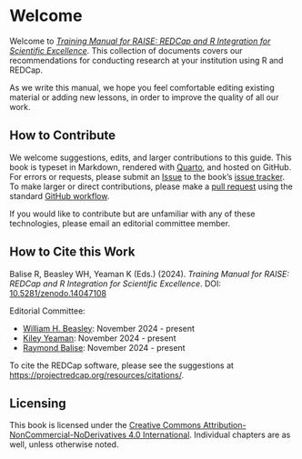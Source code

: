 # Welcome {.unnumbered #sec-welcome}

Welcome to [*Training Manual for RAISE: REDCap and R Integration for Scientific Excellence*](https://redcap-tools.github.io/raise-manual-v1/).
This collection of documents covers our recommendations for conducting research at your institution using R and REDCap.

As we write this manual,
we hope you feel comfortable editing existing material or adding new lessons,
in order to improve the quality of all our work.

## How to Contribute {#sec-welcome-contribute}

We welcome suggestions, edits, and larger contributions to this guide.
This book is typeset in Markdown, rendered with [Quarto](https://quarto.org/), and hosted on GitHub.
For errors or requests, please submit an [Issue](https://docs.github.com/en/issues/tracking-your-work-with-issues/about-issues)
to the book's [issue tracker](https://github.com/redcap-tools/raise-manual-v1/issues).
To make larger or direct contributions, please make a [pull request](https://github.com/redcap-tools/raise-manual-v1/pulls) using the standard [GitHub workflow](https://docs.github.com/en/get-started/quickstart/contributing-to-projects).

If you would like to contribute but are unfamiliar with any of these technologies,
please email an editorial committee member.

## How to Cite this Work {#sec-welcome-cite}

Balise R, Beasley WH, Yeaman K (Eds.) (2024).
_Training Manual for RAISE: REDCap and R Integration for Scientific Excellence_.
DOI: [10.5281/zenodo.14047108](https://zenodo.org/record/14047108)

Editorial Committee:

* [William H. Beasley](https://orcid.org/0000-0002-5613-5006): November 2024 - present
* [Kiley Yeaman](https://www.linkedin.com/in/kileyyeaman/): November 2024 - present
* [Raymond Balise](https://orcid.org/0000-0002-9856-5901): November 2024 - present

To cite the REDCap software, please see the suggestions at
<https://projectredcap.org/resources/citations/>.

## Licensing {#sec-welcome-licensing}

This book is licensed under the [Creative Commons Attribution-NonCommercial-NoDerivatives 4.0 International](https://creativecommons.org/licenses/by-nc-nd/4.0/).
Individual chapters are as well, unless otherwise noted.

<!-- ## Funding {#sec-welcome-funding}

This content is solely the responsibility of the authors and does not necessarily represent the official views of the National Institutes of Health or the N3C program.

Any analyses herein were conducted using the NCATS N3C Data Enclave supported by NCATS U24 TR002306, Axel Informatics Subcontract Number: NCATS-P00438-B and made possible because of the patients whose data was contributed by [partner organizations](https://covid.cd2h.org/dtas).
We gratefully acknowledge the [scientists](https://covid.cd2h.org/acknowledgements) who have contributed to the on-going development of this community resource [@haendel_2020].

Funding and support for individual authors is listed in @sec-funding. -->
